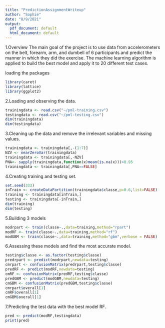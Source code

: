 ---
title: "PredictionAssignmentWriteup"
author: "Sophie"
date: "8/9/2021"
output:
  pdf_document: default
  html_document: default
---
1.Overview
The main goal of the project is to use data from accelerometers on the belt, forearm, arm, and dumbell of 6 participants and predict the manner in which they did the exercise. The machine learning algorithm is applied to build the best model and apply it to 20 different test cases.

loading the packages

```{r}
library(caret)
library(lattice)
library(ggplot2)
```


2.Loading and observing the data.

```{r}
trainingdata <- read.csv("~/pml-training.csv")
testingdata <- read.csv("~/pml-testing.csv")
dim(trainingdata)
dim(testingdata)
```

3.Cleaning up the data and remove the irrelevant variables and missing values.

```{r}
trainingdata <- trainingdata[,-(1:7)]
NZV <- nearZeroVar(trainingdata)
trainingdata <- trainingdata[,-NZV]
PNA<- sapply(trainingdata,function(x)mean(is.na(x)))>0.95
trainingdata <- trainingdata[,PNA==FALSE]
```

4.Creating training and testing set.

```{r}
set.seed(333)
inTrain <- createDataPartition(trainingdata$classe,p=0.6,list=FALSE)
training <- trainingdata[inTrain,]
testing <- trainingdata[-inTrain,]
dim(training)
dim(testing)
```

5.Building 3 models

```{r}
modrpart <- train(classe~.,data=training,method="rpart")
modRF <- train(classe~.,data=training,method="rf")
modGBM <- train(classe~.,data=training,method="gbm",verbose = FALSE)
```

6.Assessing these models and find the most accurate model.

```{r}
testing$classe <- as.factor(testing$classe)
predrpart <- predict(modrpart,newdata=testing)
cmrpart <- confusionMatrix(predrpart,testing$classe)
predRF <- predict(modRF,newdata=testing)
cmRF <- confusionMatrix(predRF,testing$classe)
predGBM <- predict(modGBM,newdata=testing)
cmGBM <- confusionMatrix(predGBM,testing$classe)
cmrpart$overall[1]
cmRF$overall[1]
cmGBM$overall[1]
```

7.Predicting the test data with the best model RF.

```{r}
pred <- predict(modRF,testingdata)
print(pred)
```

